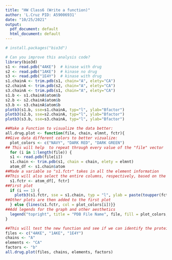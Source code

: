 ```yaml
---
title: "HW Class6 (Write a function)"
author: 'L.Cruz PID: A59006931'
date: "10/25/2021"
output:
  pdf_document: default
  html_document: default
---
```


```r
# install.packages("bio3d")
```
```r
# Can you improve this analysis code?
library(bio3d)
s1 <- read.pdb("4AKE")  # kinase with drug
s2 <- read.pdb("1AKE")  # kinase no drug
s3 <- read.pdb("1E4Y")  # kinase with drug
s1.chainA <- trim.pdb(s1, chain="A", elety="CA")
s2.chainA <- trim.pdb(s2, chain="A", elety="CA")
s3.chainA <- trim.pdb(s1, chain="A", elety="CA")
s1.b <- s1.chainA$atom$b
s2.b <- s2.chainA$atom$b
s3.b <- s3.chainA$atom$b
plotb3(s1.b, sse=s1.chainA, typ="l", ylab="Bfactor")
plotb3(s2.b, sse=s2.chainA, typ="l", ylab="Bfactor")
plotb3(s3.b, sse=s3.chainA, typ="l", ylab="Bfactor")
```

```r
##Make a Function to visualize the data better: 
all.drug.plot <- function(file, chain, elmnt, fctr){
##Give data different colors to better vizualize: 
  plot_colors <- c("NAVY", "DARK RED", "DARK GREEN")
## This will help  to repeat through every value of the "file" vector
  for (i in 1:length(file)) {
  s1 <- read.pdb(file[i])
  s1.chain <- trim.pdb(s1, chain = chain, elety = elmnt)
  atom_df <- s1.chain$atom
##Made a variable so "s1.fctr" takes in all the element information
##This will also select the entire columns, respectively, based on the factor input
  s1.fctr <- atom_df[, fctr] 
##First plot
  if (i == 1) {
    plotb3(s1.fctr, sse = s1.chain, typ = "l", ylab = paste(toupper(fctr), "factor", sep = ""), col = plot_colors[i])
##Other plots are then added to the first plot
  } else {lines(s1.fctr, col = plot_colors[i])}}
##Add legends for the graph and other aesthetics 
  legend("topright", title = "PDB File Name", file, fill = plot_colors, horiz=TRUE, cex = 0.5, inset = c(0.03, 0.06))
}
```

```r
##This will test the new function and see if we can identify the protein drug iterations
files <- c("4AKE", "1AKE", "1E4Y")
chains <- "A"
elements <- "CA"
factors <- "b"
all.drug.plot(files, chains, elements, factors)
```



